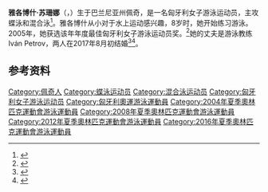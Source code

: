 {{NoteTA|G1=Aquatics}}
{{Infobox swimmer
| name = 雅各博什·苏珊娜
| image = Zsuzsanna Jakabos cropped.jpg
| caption = 摄于2012年
| nationality = {{HUN}}
| strokes = [[蝶泳|蝶泳]]、[[混合泳|混合泳]]
| club = 
| collegeteam = [[内华达大学拉斯维加斯分校|内华达大学拉斯维加斯分校]]
| birth_date = {{Birth date and age|1989|4|3|df=y}}
| birth_place = {{HUN}}[[巴蘭尼亞州|巴蘭尼亞州]][[佩奇|佩奇]]
| height = {{convert|1.83|m|ftin|abbr=on}}
| weight = {{convert|65|kg|lb|0|abbr=on}}
| spouse = Iván Petrov
| medaltemplates =
{{MedalSport|女子[[游泳|游泳]]}}
{{MedalCountry|{{HUN}}}}
{{MedalCompetition|[[欧洲游泳锦标赛|欧洲游泳锦标赛]]}}
{{MedalGold|[[2016年欧洲游泳锦标赛|2016 伦敦]]|4×200米自由泳接力}}
{{MedalSilver|[[2010年欧洲游泳锦标赛|2010 布达佩斯]]|200米蝶泳}}
{{MedalSilver|[[2012年欧洲游泳锦标赛|2012 德布勒森]]|200米蝶泳}}
{{MedalSilver|2012 德布勒森|400米个人混合泳}}
{{MedalSilver|2012 德布勒森|4×200米自由泳接力}}
{{MedalSilver|[[2020年欧洲游泳锦标赛|2020 布达佩斯]]|4×200米自由泳接力}}
{{MedalBronze|2010 布达佩斯|400米个人混合泳}}
{{MedalBronze|[[2014年欧洲游泳锦标赛|2014 柏林]]|4×200米自由泳接力}}
{{MedalBronze|2016 伦敦|400米个人混合泳}}
{{MedalBronze|2016 伦敦|男女混合4×100米混合泳接力}}
{{MedalCompetition|[[欧洲短池游泳锦标赛|欧洲短池游泳锦标赛]]}}
{{MedalGold|2010 埃因霍温|200米蝶泳}}
{{MedalGold|2010 埃因霍温|400米个人混合泳}}
{{MedalSilver|2011 什切青|100米个人混合泳}}
{{MedalSilver|2012 沙特尔|100米个人混合泳}}
{{MedalSilver|2019 格拉斯哥|400米个人混合泳}}
{{MedalBronze|2005 的里雅斯特|400米个人混合泳}}
{{MedalBronze|2009 伊斯坦布尔|400米个人混合泳}}
{{MedalBronze|2011 什切青|400米个人混合泳}}
{{MedalBronze|2012 沙特尔|200米个人混合泳}}
{{MedalBronze|2012 沙特尔|400米个人混合泳}}
{{MedalCompetition|欧洲青年游泳锦标赛}}
{{MedalGold|2004 里斯本|400米个人混合泳}}
{{MedalGold|2004 里斯本|4×200米自由泳接力}}
{{MedalGold|2005 布达佩斯|200米蝶泳}}
{{MedalGold|2005 布达佩斯|4×100米自由泳接力}}
{{MedalSilver|2004 里斯本|200米个人混合泳}}
{{MedalSilver|2004 里斯本|4×100米自由泳接力}}
{{MedalSilver|2005 布达佩斯|200米个人混合泳}}
{{MedalSilver|2005 布达佩斯|4×200米自由泳接力}}
{{MedalBronze|2005 布达佩斯|100米蝶泳}}
}}
{{Eastern name order|匈牙利语|匈牙利人名}}
'''雅各博什·苏珊娜'''（{{lang-hu|Jakabos Zsuzsanna}}，{{bd|1989年|4月3日||}}）生于巴兰尼亚州佩奇，是一名匈牙利女子游泳运动员，主攻蝶泳和混合泳<ref>{{cite web |url=http://www.sports-reference.com/olympics/athletes/ja/zsu-jakabos-1.html |title=Zsuzsanna Jakabos |work=Sport Reference |accessdate=2020-07-28 |archive-url=https://web.archive.org/web/20200418083931/http://www.sports-reference.com/olympics/athletes/ja/zsu-jakabos-1.html |archive-date=2020-04-18}}</ref>。雅各博什从小对于水上运动感兴趣，8岁时，她开始练习游泳。2005年，她获选该年年度最佳匈牙利女子游泳运动员奖。<ref>{{cite web|url=https://www.fina.org/athletes/zsuzsanna-jakabos|title=Zsuzsanna Jakabos|work=[[国际游泳联合会|FINA]]|accessdate=2020-07-28|archiveurl=https://archive.today/20200728080844/https://www.fina.org/athletes/zsuzsanna-jakabos|archivedate=2020-07-28|dead-url=no}}</ref>她的丈夫是游泳教练Iván Petrov，两人在2017年8月初结婚<ref>{{cite web|url=http://www.nemzetisport.hu/uszas/kep-jakabos-zsuzsanna-osszehazasodott-edzojevel-2584435|script-title=hu:Kép: Jakabos Zsuzsanna összeházasodott edzőjével!|publisher={{lang|hu|Nemzeti Sport}}|date=2017-08-02|accessdate=2020-07-28|archiveurl=https://web.archive.org/web/20190721023457/http://www.nemzetisport.hu/uszas/kep-jakabos-zsuzsanna-osszehazasodott-edzojevel-2584435|archivedate=2019-07-21}}</ref><ref>{{cite web|url=https://dailynewshungary.com/swimmer-zsuzsanna-jakabos-married-coach-ivan-petrov/|title=Swimmer Zsuzsanna Jakabos married her coach Iván Petrov|publisher=Daily News Hungary|date=2017-08-03|accessdate=2020-07-28|archiveurl=https://web.archive.org/web/20190518081201/https://dailynewshungary.com/swimmer-zsuzsanna-jakabos-married-coach-ivan-petrov/|archivedate=2019-05-18}}</ref>。

==参考资料==
{{reflist}}

{{DEFAULTSORT:Jakabos, Zsuzsanna}}
[[Category:佩奇人|Category:佩奇人]]
[[Category:蝶泳运动员|Category:蝶泳运动员]]
[[Category:混合泳运动员|Category:混合泳运动员]]
[[Category:匈牙利女子游泳运动员|Category:匈牙利女子游泳运动员]]
[[Category:匈牙利奧運游泳運動員|Category:匈牙利奧運游泳運動員]]
[[Category:2004年夏季奧林匹克運動會游泳運動員|Category:2004年夏季奧林匹克運動會游泳運動員]]
[[Category:2008年夏季奧林匹克運動會游泳運動員|Category:2008年夏季奧林匹克運動會游泳運動員]]
[[Category:2012年夏季奧林匹克運動會游泳運動員|Category:2012年夏季奧林匹克運動會游泳運動員]]
[[Category:2016年夏季奧林匹克運動會游泳運動員|Category:2016年夏季奧林匹克運動會游泳運動員]]